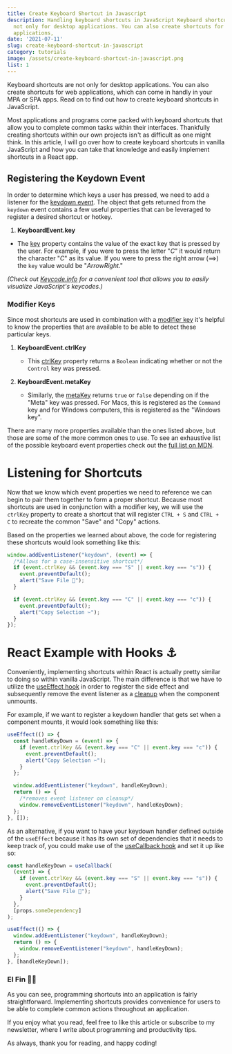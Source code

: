 ```yaml
---
title: Create Keyboard Shortcut in Javascript
description: Handling keyboard shortcuts in JavaScript Keyboard shortcuts are
  not only for desktop applications. You can also create shortcuts for web
  applications,
date: '2021-07-11'
slug: create-keyboard-shortcut-in-javascript
category: tutorials
image: /assets/create-keyboard-shortcut-in-javascript.png
list: 1
---
```


Keyboard shortcuts are not only for desktop applications. You can also create shortcuts for web applications, which can come in handly in your MPA or SPA apps. Read on to find out how to create keyboard shortcuts in JavaScript.

Most applications and programs come packed with keyboard shortcuts that allow you to complete common tasks within their interfaces. Thankfully creating shortcuts within our own projects isn't as difficult as one might think. In this article, I will go over how to create keyboard shortcuts in vanilla JavaScript and how you can take that knowledge and easily implement shortcuts in a React app.

## Registering the Keydown Event

In order to determine which keys a user has pressed, we need to add a listener for the [keydown event](https://developer.mozilla.org/en-US/docs/Web/API/Document/keydown_event). The object that gets returned from the `keydown` event contains a few useful properties that can be leveraged to register a desired shortcut or hotkey.

1.  **KeyboardEvent.key**

- The [key](https://developer.mozilla.org/en-US/docs/Web/API/KeyboardEvent/key) property contains the value of the exact key that is pressed by the user. For example, if you were to press the letter "_C_" it would return the character "_C_" as its value. If you were to press the right arrow (==>) the `key` value would be "_ArrowRight_."

_(Check out [Keycode.info](https://keycode.info/) for a convenient tool that allows you to easily visualize JavaScript's keycodes.)_

### Modifier Keys

Since most shortcuts are used in combination with a [modifier key](https://en.wikipedia.org/wiki/Modifier_key) it's helpful to know the properties that are available to be able to detect these particular keys.

1.  **KeyboardEvent.ctrlKey**

    - This [ctrlKey](https://developer.mozilla.org/en-US/docs/Web/API/KeyboardEvent/ctrlKey) property returns a `Boolean` indicating whether or not the `Control` key was pressed.

2.  **KeyboardEvent.metaKey**

    - Similarly, the [metaKey](https://developer.mozilla.org/en-US/docs/Web/API/KeyboardEvent/metaKey) returns `true` or `false` depending on if the "Meta" key was pressed. For Macs, this is registered as the `Command` key and for Windows computers, this is registered as the "Windows key".

There are many more properties available than the ones listed above, but those are some of the more common ones to use. To see an exhaustive list of the possible keyboard event properties check out the [full list on MDN](https://developer.mozilla.org/en-US/docs/Web/API/KeyboardEvent#properties).

# Listening for Shortcuts

Now that we know which event properties we need to reference we can begin to pair them together to form a proper shortcut. Because most shortcuts are used in conjunction with a modifier key, we will use the `ctrlKey` property to create a shortcut that will register `CTRL + S` and `CTRL + C` to recreate the common "Save" and "Copy" actions.

Based on the properties we learned about above, the code for registering these shortcuts would look something like this:

```javascript
window.addEventListener("keydown", (event) => {
  /*Allows for a case-insensitive shortcut*/
  if (event.ctrlKey && (event.key === "S" || event.key === "s")) {
    event.preventDefault();
    alert("Save File 💾");
  }

  if (event.ctrlKey && (event.key === "C" || event.key === "c")) {
    event.preventDefault();
    alert("Copy Selection ✂️");
  }
});
```

# React Example with Hooks ⚓

Conveniently, implementing shortcuts within React is actually pretty similar to doing so within vanilla JavaScript. The main difference is that we have to utilize the [useEffect hook](https://reactjs.org/docs/hooks-reference.html#useeffect) in order to register the side effect and subsequently remove the event listener as a [cleanup](https://reactjs.org/docs/hooks-effect.html#effects-with-cleanup) when the component unmounts.

For example, if we want to register a keydown handler that gets set when a component mounts, it would look something like this:

```javascript
useEffect(() => {
  const handleKeyDown = (event) => {
    if (event.ctrlKey && (event.key === "C" || event.key === "c")) {
      event.preventDefault();
      alert("Copy Selection ✂️");
    }
  };

  window.addEventListener("keydown", handleKeyDown);
  return () => {
    /*removes event listener on cleanup*/
    window.removeEventListener("keydown", handleKeyDown);
  };
}, []);
```

As an alternative, if you want to have your keydown handler defined outside of the `useEffect` because it has its own set of dependencies that it needs to keep track of, you could make use of the [useCallback hook](https://reactjs.org/docs/hooks-reference.html#usecallback) and set it up like so:

```javascript
const handleKeyDown = useCallback(
  (event) => {
    if (event.ctrlKey && (event.key === "S" || event.key === "s")) {
      event.preventDefault();
      alert("Save File 💾");
    }
  },
  [props.someDependency]
);

useEffect(() => {
  window.addEventListener("keydown", handleKeyDown);
  return () => {
    window.removeEventListener("keydown", handleKeyDown);
  };
}, [handleKeyDown]);
```

### El Fin 👋🏽

As you can see, programming shortcuts into an application is fairly straightforward. Implementing shortcuts provides convenience for users to be able to complete common actions throughout an application.

If you enjoy what you read, feel free to like this article or subscribe to my newsletter, where I write about programming and productivity tips.

As always, thank you for reading, and happy coding!

```

```
